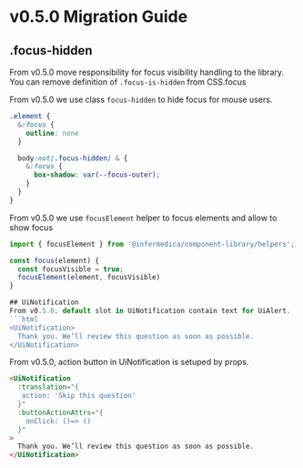 
<Meta title="Releases/v0.5.x/v0.5.0/Migration Guide" />

# v0.5.0 Migration Guide

## .focus-hidden
From v0.5.0 move responsibility for focus visibility handling to the library. You can remove definition of `.focus-is-hidden` from CSS.focus

From v0.5.0 we use class `focus-hidden` to hide focus for mouse users.
```scss
.element {
  &:focus {
    outline: none
  }

  body:not(.focus-hidden) & {
    &:focus {
      box-shadow: var(--focus-outer);
    }
  }
}
```

From v0.5.0 we use `focusElement` helper to focus elements and allow to show focus
```js
import { focusElement } from '@infermedica/component-library/helpers';

const focus(element) {
  const focusVisible = true;
  focusElement(element, focusVisible)
}

## UiNotification
From v0.5.0, default slot in UiNotification contain text for UiAlert.
```html
<UiNotification>
  Thank you. We’ll review this question as soon as possible.
</UiNotification>
```
From v0.5.0, action button in UiNotification is setuped by props.
```html
<UiNotification
  :translation="{
   action: 'Skip this question'
  }"
  :buttonActionAttrs="{
    onClick: ()=> ()
  }"
>
  Thank you. We’ll review this question as soon as possible.
</UiNotification>
```

